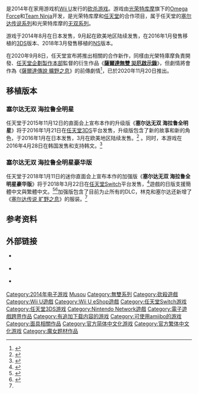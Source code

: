 {{NoteTA
| G1 = Games
}}
{{Infobox VG
| japanese = ゼルダ無双
| english = Hyrule Warriors
| image = [[File:Zelda_Musou_JP_cover.jpg|File:Zelda Musou JP cover.jpg]]
| caption = 游戏日版封面
| genre = [[砍杀游戏|砍杀]]
| platforms = [[Wii_U|Wii U]]，[[任天堂3DS|任天堂3DS]]，[[任天堂Switch|任天堂Switch]]
| developer = [[Omega_Force|Omega Force]]、[[Team_Ninja|Team Ninja]]
| publisher = {{vgrelease new|JP|[[光荣特库摩|光荣特库摩]]|欧美|[[任天堂|任天堂]]}}
| director =
| producer =
| writer =
| artist =
| composer =
| modes = [[单人电子游戏|单人]]、[[多人电子游戏|多人]]
| released = '''Wii U'''{{vgrelease new|JP|2014年8月14日|EU|2014年9月19日|AU|2014年9月20日|NA|2014年9月26日}}'''任天堂3DS'''{{vgrelease new|JP|2016年1月21日|EU|2016年3月24日|AU|2016年3月24日|NA|2016年3月25日}}'''任天堂Switch'''{{Small|（豪华版）}}{{Vgrelease|JP|2018年3月22日|TWHK|2018年3月22日}}
| series = [[无双系列|无双系列]]<br />[[塞尔达传说系列|塞尔达传说系列]]
}}

{{Vgname|薩爾達無雙|ja = ゼルダ無双|en = Hyrule Warriors|diff = yes|cn = 塞尔达无双|tw = 薩爾達無雙|official = ZELDA無雙|hk = tw}}是2014年在家用游戏机[[Wii_U|Wii U]]发行的[[砍杀游戏|砍杀游戏]]。游戏由[[光荣特库摩|光荣特库摩]]旗下的[[Omega_Force|Omega Force]]和[[Team_Ninja|Team Ninja]]开发，是光荣特库摩和[[任天堂|任天堂]]的合作项目，属于任天堂的[[塞尔达传说系列|塞尔达传说系列]]和光荣特库摩的[[无双系列|无双系列]]。

游戏于2014年8月在日本发售，9月起在欧美地区陆续发售，在2016年1月發售移植的[[任天堂3DS|3DS]]版本、2018年3月發售移植的[[任天堂Switch|NS]]版本。

在2020年9月8日，任天堂宣布將推出相關的合作新作，同樣由光榮特庫摩負責開發、[[任天堂企劃製作本部|任天堂企劃製作本部]]監督的衍生作品《'''[[ZELDA無雙_災厄啟示錄|薩爾達無雙 災厄啟示錄]]'''》，但劇情將會作為《[[薩爾達傳說_曠野之息|薩爾達傳說 曠野之息]]》的前傳劇情<ref>{{Cite web |title=到不為人知的100年前戰場——《ZELDA無雙 災厄啟示錄》預定於11月20日發售 |url=https://www.nintendo.com.hk/topics/article/a_200908_01.html |accessdate=2020-09-08 |author=任天堂（香港）有限公司 |date=2020-09-08 |language=zh-hk |archive-date=2020-10-22 |archive-url=https://web.archive.org/web/20201022145102/https://www.nintendo.com.hk/topics/article/a_200908_01.html |dead-url=no }}</ref>，已於2020年11月20日推出。

== 移植版本 ==
=== 塞尔达无双 海拉鲁全明星 ===
任天堂于2015年11月12日的直面会上宣布本作的升级版《'''塞尔达无双 海拉鲁全明星'''》将于2016年1月21日在[[任天堂3DS|任天堂3DS]]平台发售，升级版包含了新的故事和新的角色，于2016年1月在日本发售，3月在欧美地区陆续发售。<ref name="3ds">{{cite web|url=http://www.kotaku.co.uk/2015/06/10/hyrule-warriors-coming-japanese-3ds|title=Hyrule Warriors Coming to Japanese 3DS|first=Jason|last=Schreier|work=[[Kotaku|Kotaku]]|publisher=[[Gawker_Media|Gawker Media]]|access-date=2015-08-22|archive-date=2020-09-07|archive-url=https://web.archive.org/web/20200907222242/https://www.kotaku.co.uk/2015/06/10/hyrule-warriors-coming-japanese-3ds|dead-url=no}}</ref>
。同时，本游戏在2016年4月28日在韩国发售和支持韩文。<ref>{{Cite web|url=http://www.nintendo.co.kr/PR/press_list.php?cPage1=1&cPage2=1&idx=243&press_div=P|title=한국닌텐도 홈페이지|accessdate=2018-02-21|work=www.nintendo.co.kr|archive-date=2019-08-20|archive-url=https://web.archive.org/web/20190820195229/http://www.nintendo.co.kr/PR/press_list.php?cPage1=1&cPage2=1&idx=243&press_div=P|dead-url=no}}</ref>

=== 塞尔达无双 海拉鲁全明星豪华版 ===
任天堂于2018年1月11日的迷你直面会上宣布本作的加强版《'''塞尔达无双 海拉鲁全明星豪华版'''》将于2018年3月22日在[[任天堂Switch|任天堂Switch]]平台发售，<ref>{{Cite news|url=https://www.nintendo.co.jp/nintendo_direct/20180111/index.html|title=Nintendo Direct mini 2018.1.11｜Nintendo|newspaper=任天堂ホームページ|accessdate=2018-01-12|archiveurl=https://web.archive.org/web/20180112160107/https://www.nintendo.co.jp/nintendo_direct/20180111/index.html|archivedate=2018-01-12|deadurl=yes}}</ref>遊戲的日版支援簡體中文與繁體中文。<ref name=":0">{{Cite web|url=http://www.nintendo.com.hk/pressrelease/switch_zelda_warriors_dark_soul_20180112.htm|title=任天堂(香港)有限公司|accessdate=2018-01-18|work=www.nintendo.com.hk|archive-date=2019-12-02|archive-url=https://web.archive.org/web/20191202084702/https://www.nintendo.com.hk/pressrelease/switch_zelda_warriors_dark_soul_20180112.htm|dead-url=no}}</ref><ref>{{Cite web|url=http://www.nintendo.co.kr/news/view.php?idx=88|title=Nintendo|accessdate=2018-01-12|work=www.nintendo.co.kr|archive-date=2019-08-20|archive-url=https://web.archive.org/web/20190820195233/http://www.nintendo.co.kr/news/view.php?idx=88|dead-url=no}}</ref>加强版包含了目前为止所有的DLC，林克和塞尔达还新增了《[[塞尔达传说_旷野之息|塞尔达传说 旷野之息]]》的服装。<ref name=":0" />

== 参考资料 ==
{{reflist}}

== 外部链接 ==
* {{Official website|https://www.gamecity.ne.jp/zelda/index.html}} {{ja}}
* {{Official website|http://zelda.com/hyrule-warriors/}} {{en}}
* {{Official|http://www.nintendo.com.hk/switch/zelda_hw/}} {{zh-hk}}

{{薩爾達傳說系列}}
{{無雙系列}}
{{Team Ninja}}

{{DEFAULTSORT:Zelda Musou}}
[[Category:2014年电子游戏|Category:2014年电子游戏]]
[[Category:薩爾達傳說系列電子遊戲|Musou]]
[[Category:無雙系列|Category:無雙系列]]
[[Category:砍殺遊戲|Category:砍殺遊戲]]
[[Category:Wii_U遊戲|Category:Wii U遊戲]]
[[Category:Wii_U_eShop遊戲|Category:Wii U eShop遊戲]]
[[Category:任天堂Switch游戏|Category:任天堂Switch游戏]]
[[Category:任天堂3DS游戏|Category:任天堂3DS游戏]]
[[Category:Nintendo_Network遊戲|Category:Nintendo Network遊戲]]
[[Category:電子遊戲跨界作品|Category:電子遊戲跨界作品]]
[[Category:有追加下载内容的游戏|Category:有追加下载内容的游戏]]
[[Category:可使用amiibo的游戏|Category:可使用amiibo的游戏]]
[[Category:面具相關作品|Category:面具相關作品]]
[[Category:官方简体中文化游戏|Category:官方简体中文化游戏]]
[[Category:官方繁体中文化游戏|Category:官方繁体中文化游戏]]
[[Category:魔女题材作品|Category:魔女题材作品]]